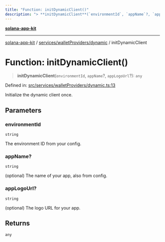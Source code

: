 ```yaml
---
title: "Function: initDynamicClient()"
description: "> **initDynamicClient**(`environmentId`, `appName`?, `appLogoUrl`?): `any`"
---
```


[**solana-app-kit**](../../../../README.mdx)

***

[solana-app-kit](../../../../README.mdx) / [services/walletProviders/dynamic](../README.mdx) / initDynamicClient

# Function: initDynamicClient()

> **initDynamicClient**(`environmentId`, `appName`?, `appLogoUrl`?): `any`

Defined in: [src/services/walletProviders/dynamic.ts:13](https://github.com/SendArcade/solana-social-starter/blob/b27156124ee1831d644b1af765e8d55a2885cd4f/src/services/walletProviders/dynamic.ts#L13)

Initialize the dynamic client once.

## Parameters

### environmentId

`string`

The environment ID from your config.

### appName?

`string`

(optional) The name of your app, also from config.

### appLogoUrl?

`string`

(optional) The logo URL for your app.

## Returns

`any`
